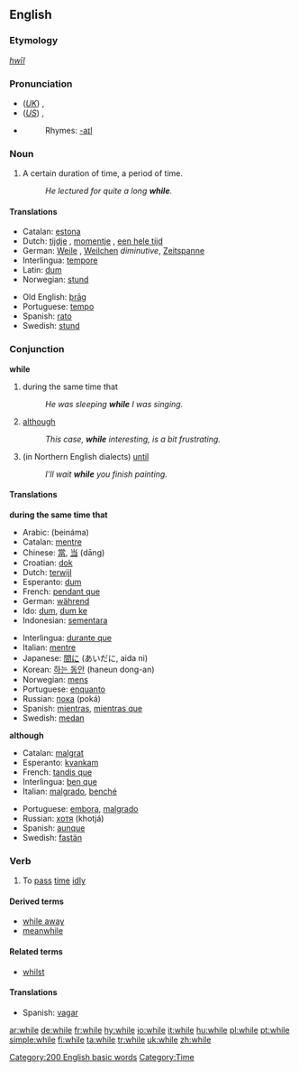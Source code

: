 ==English==

{{rank|people|still|just|143|while|again|also|away}}

===Etymology===
{{OE.}} ''[[hwīl]]''

===Pronunciation===
*(''[[Received Pronunciation|UK]]'') {{IPA|/waɪl/}}, {{SAMPA|/waIl/}}
*(''[[General American|US]]'') {{IPA|/waɪl/, /ʍaɪl/}}, {{SAMPA|/waIl/, /WaIl/}}
*{{audio|en-us-while.ogg|Audio (US)}}
*:Rhymes: [[Rhymes:English:-aɪl|-aɪl]]

===Noun===
{{en-noun|-}}

# A certain duration of time, a period of time.
#:''He lectured for quite a long '''while'''.''

====Translations====
{{top}}
*Catalan: [[estona]] {{f}}
*Dutch: [[tijdje]] {{n}}, [[momentje]] {{n}}, [[een hele tijd]] {{m}}
*German: [[Weile]] {{f}}, [[Weilchen]] {{n}} ''diminutive'', [[Zeitspanne]] {{f}}
*Interlingua: [[tempore]]
*Latin: [[dum]]
*Norwegian: [[stund]] {{m}}
{{mid}}
*Old English: [[þrag|þrāg]] {{f}}
*Portuguese: [[tempo]] {{m}}
*Spanish: [[rato]] {{m}}
*Swedish: [[stund]]
{{bottom}}

===Conjunction===
{{wikipedia}}
'''while'''

# during the same time that
#: ''He was sleeping '''while''' I was singing.''
# [[although]]
#: ''This case, '''while''' interesting, is a bit frustrating.''
# (in Northern English dialects) [[until]]
#: ''I'll wait '''while''' you finish painting.''

====Translations====
'''during the same time that'''
{{top}}
*Arabic: {{ARchar|[[بينما]]}} (beináma)
*Catalan: [[mentre]]
*Chinese: [[當]], [[当]] (dāng)
*Croatian: [[dok]]
*Dutch: [[terwijl]]
*Esperanto: [[dum]]
*French: [[pendant que]]
*German: [[während]]
*Ido: [[dum]], [[dum ke]]
*Indonesian: [[sementara]]
{{mid}}
*Interlingua: [[durante que]]
*Italian: [[mentre]]
*Japanese: [[間に]] (あいだに, aida ni)
*Korean: [[하는 동안]] (haneun dong-an)
*Norwegian: [[mens]]
*Portuguese: [[enquanto]]
*Russian: [[пока]] (poká)
*Spanish: [[mientras]], [[mientras que]]
*Swedish: [[medan]]
{{bottom}}

'''although'''
{{top}}
*Catalan: [[malgrat]]
*Esperanto: [[kvankam]]
*French: [[tandis que]]
*Interlingua: [[ben que]]
*Italian: [[malgrado]], [[benché]]
{{mid}}
*Portuguese: [[embora]], [[malgrado]]
*Russian: [[хотя]] (khotjá)
*Spanish: [[aunque]]
*Swedish: [[fastän]] 
{{bottom}}

===Verb===
{{en-verb|whil|es}}

# To [[pass]] [[time]] [[idly]]

====Derived terms====
*[[while away]]
*[[meanwhile]]

====Related terms====
*[[whilst]]

====Translations====
{{top}}
*Spanish: [[vagar]]
{{mid}}
{{bottom}}

[[Category:200 English basic words]]
[[Category:Time]]

[[ar:while]]
[[de:while]]
[[fr:while]]
[[hy:while]]
[[io:while]]
[[it:while]]
[[hu:while]]
[[pl:while]]
[[pt:while]]
[[simple:while]]
[[fi:while]]
[[ta:while]]
[[tr:while]]
[[uk:while]]
[[zh:while]]